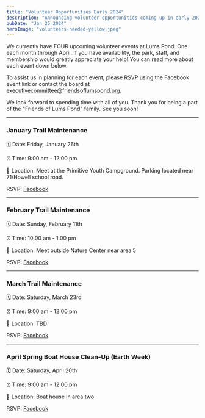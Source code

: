 ```yaml
---
title: "Volunteer Opportunities Early 2024"
description: "Announcing volunteer opportunities coming up in early 2024."
pubDate: "Jan 25 2024"
heroImage: "volunteers-needed-yellow.jpeg"
---
```


We currently have FOUR upcoming volunteer events at Lums Pond. One each month through April. If you have availability, the park, staff, and membership would greatly appreciate your help! You can read more about each event down below.

To assist us in planning for each event, please RSVP using the Facebook event
link or contact the board at <a href="mailto:executivecommittee@friendsoflumspond.org">
executivecommittee@friendsoflumspond.org</a>.

We look forward to spending time with all of you. Thank you for being a part of the "Friends of Lums Pond" family. See you soon!

---

### January Trail Maintenance

🗓 Date: Friday, January 26th

⏰ Time: 9:00 am - 12:00 pm

📍 Location: Meet at the Primitive Youth Campground. Parking located near 71/Howell school road.

RSVP: <a href="https://fb.me/e/1B7m8HOZj" target="_blank">Facebook</a>

---

### February Trail Maintenance

🗓 Date: Sunday, February 11th

⏰ Time: 10:00 am - 1:00 pm

📍 Location: Meet outside Nature Center near area 5

RSVP: <a href="https://fb.me/e/1PCF7LMNN" target="_blank">Facebook</a>

---

### March Trail Maintenance

🗓 Date: Saturday, March 23rd

⏰ Time: 9:00 am - 12:00 pm

📍 Location: TBD

RSVP: <a href="https://fb.me/e/3MhiUqAwd" target="_blank">Facebook</a>

---

### April Spring Boat House Clean-Up (Earth Week)

🗓 Date: Saturday, April 20th

⏰ Time: 9:00 am - 12:00 pm

📍 Location: Boat house in area two

RSVP: <a href="https://fb.me/e/51QNKEtPf" target="_blank">Facebook</a>
